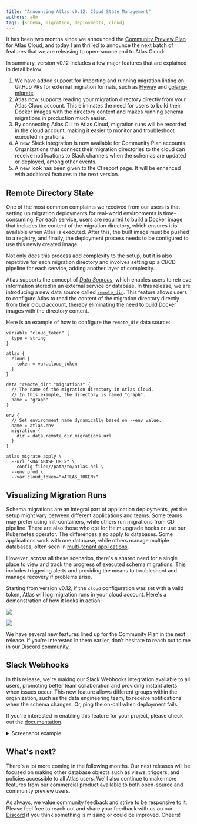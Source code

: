 ```yaml
---
title: "Announcing Atlas v0.12: Cloud State Management"
authors: a8m
tags: [schema, migration, deployments, cloud]
---
```



It has been two months since we announced the [Community Preview Plan](2023-03-13-atlas-v010.mdx) for Atlas Cloud, and today I am thrilled to announce
the next batch of features that we are releasing to open-source and to Atlas Cloud:

In summary, version v0.12 includes a few major features that are explained in detail below:

1. We have added support for importing and running migration linting on GitHub PRs for external migration
   formats, such as [Flyway](https://flywaydb.org/) and [golang-migrate](https://github.com/golang-migrate/migrate).
2. Atlas now supports reading your migration directory directly from your Atlas Cloud account.
   This eliminates the need for users to build their Docker images with the directory content and
   makes running schema migrations in production much easier.
3. By connecting Atlas CLI to Atlas Cloud, migration runs will be recorded in the cloud account, making it easier to monitor
   and troubleshoot executed migrations.
4. A new Slack integration is now available for Community Plan accounts. Organizations that connect their migration directories to
   the cloud can receive notifications to Slack channels when the schemas are updated or deployed, among
   other events.
5. A new look has been given to the CI report page. It will be enhanced with additional features in the next version.

## Remote Directory State

One of the most common complaints we received from our users is that setting up migration deployments for real-world
environments is time-consuming. For each service, users are required to build a Docker image that includes the content
of the migration directory, which ensures it is available when Atlas is executed. After this, the built image must be
pushed to a registry, and finally, the deployment process needs to be configured to use this newly created image.

Not only does this process add complexity to the setup, but it is also repetitive for each migration directory and
involves setting up a CI/CD pipeline for each service, adding another layer of complexity.

Atlas supports the concept of [_Data Sources_](/atlas-schema/projects#data-sources), which enables users to retrieve
information stored in an external service or database. In this release, we are introducing a new data source called
[`remote_dir`](/atlas-schema/projects#data-source-remote_dir). This feature allows users to configure Atlas to read
the content of the migration directory directly from their cloud account, thereby eliminating the need to build Docker
images with the directory content.

Here is an example of how to configure the `remote_dir` data source:

```hcl title="atlas.hcl" {1-15}
variable "cloud_token" {
  type = string
}

atlas {
  cloud {
    token = var.cloud_token
  }
}

data "remote_dir" "migrations" {
  // The name of the migration directory in Atlas Cloud.
  // In this example, the directory is named "graph".
  name = "graph"
}

env {
  // Set environment name dynamically based on --env value.
  name = atlas.env
  migration {
    dir = data.remote_dir.migrations.url
  }
}
```

```shell
atlas migrate apply \
  --url "<DATABASE_URL>" \
  --config file://path/to/atlas.hcl \
  --env prod \
  --var cloud_token="<ATLAS_TOKEN>"
```

## Visualizing Migration Runs

Schema migrations are an integral part of application deployments, yet the setup might vary between different applications and teams.
Some teams may prefer using init-containers, while others run migrations from CD pipeline. There are also those who opt for Helm
upgrade hooks or use our Kubernetes operator. The differences also apply to databases. Some applications work with one database,
while others manage multiple databases, often seen in [multi-tenant applications](/blog/2022/10/27/multi-tenant-support).

However, across all these scenarios, there's a shared need for a single place to view and track the progress of executed
schema migrations. This includes triggering alerts and providing the means to troubleshoot and manage recovery if
problems arise.

Starting from version v0.12, if the `cloud` configuration was set with a valid token, Atlas will log migration
runs in your cloud account. Here's a demonstration of how it looks in action:

<Tabs>
<TabItem label="Single Deployment" value="single">

[![](https://atlasgo.io/uploads/single-deployment.png)](https://gh.atlasgo.cloud/deployments/51539607558)

</TabItem>
<TabItem label="Multi-Tenant Deployment" value="mt">

[![](https://atlasgo.io/uploads/mt-deployment.png)](https://gh.atlasgo.cloud/deployments/sets/94489280523)

</TabItem>
</Tabs>

We have several new features lined up for the Community Plan in the next release. If you're interested in
them earlier, don't hesitate to reach out to me in our [Discord community](https://discord.com/invite/zZ6sWVg6NT).

## Slack Webhooks

In this release, we're making our Slack Webhooks integration available to all users, promoting better team collaboration
and providing instant alerts when issues occur. This new feature allows different groups within the organization, such
as the data engineering team, to receive notifications when the schema changes. Or, ping the on-call when deployment fails.

If you're interested in enabling this feature for your project, please check out the [documentation](/cloud/directories#slack-integration).

<details><summary>Screenshot example</summary>

![](https://atlasgo.io/uploads/images/blog-v010/manage-webhook-with-deliveries.png)

</details>

## What's next?

There's a lot more coming in the following months. Our next releases will be focused on making other database objects
such as views, triggers, and policies accessible to all Atlas users. We'll also continue to make more features from our
commercial product available to both open-source and community preview users.

As always, we value community feedback and strive to be responsive to it. Please feel free to reach out and share your
feedback with us on our [Discord](https://discord.gg/zZ6sWVg6NT) if you think something is missing or could be improved. Cheers!
